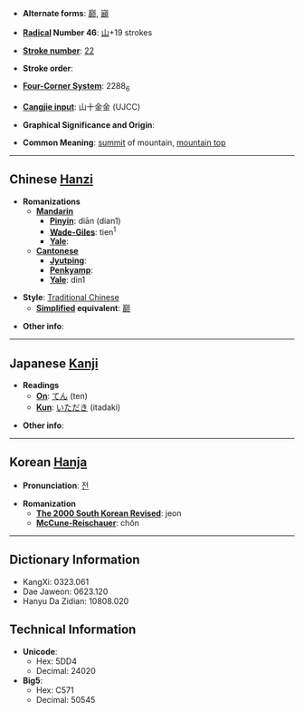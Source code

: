 * '''Alternate forms''': [[巅]], [[巓]]

* '''[[Wiktionary:Chinese radical index| Radical]] Number 46''': [[Wiktionary:Chinese radical index 山|山]]+19 strokes

* '''[[Wiktionary:Chinese total strokes index|Stroke number]]''': [[Wiktionary:Chinese total strokes index 22|22]]

* '''Stroke order''': 

* '''[[Wiktionary:Chinese four corner index|Four-Corner System]]''': 2288<sub>6</sub>

* '''[[Wiktionary:Chinese Cangjie index|Cangjie input]]''': 山十金金 (UJCC)

* '''Graphical Significance and Origin''': 

* '''Common Meaning''': [[summit]] of mountain, [[mountain top]]

----

== Chinese [[Hanzi]] ==

* '''Romanizations'''
** '''[[Mandarin]]'''
*** '''[[Pinyin]]''': diān (dian1)
*** '''[[Wade-Giles]]''': tien<sup>1</sup>
*** '''[[Yale]]''': 
** '''[[Cantonese]]'''
*** '''[[Jyutping]]''':
*** '''[[Penkyamp]]''': 
*** '''[[Yale]]''': din1

* '''Style''': [[Traditional Chinese]] 
** '''[[Simplified Chinese|Simplified]] equivalent''': [[巅]]

* '''Other info''': 

----

== Japanese [[Kanji]] ==

* '''Readings'''
** '''[[On]]''': [[てん]] (ten)
** '''[[Kun]]''': [[いただき]] (itadaki)

* '''Other info''':  

----

== Korean [[Hanja]] ==

* '''Pronunciation''': [[전]]

* '''Romanization'''
** '''[[The 2000 South Korean Revised Romanization|The 2000 South Korean Revised]]''': jeon
** '''[[McCune-Reischauer]]''': chŏn

----

== Dictionary Information ==

* KangXi: 0323.061
* Dae Jaweon: 0623.120
* Hanyu Da Zidian: 10808.020

== Technical Information ==

* '''Unicode''':
** Hex: 5DD4
** Decimal: 24020
* '''Big5''':
** Hex: C571
** Decimal: 50545
